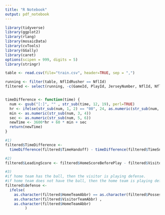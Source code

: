 ```yaml
---
title: "R Notebook"
output: pdf_notebook
---
```


```r
library(tidyverse)
library(ggplot2)
library(rlang)
library(mosaicData)
library(cvTools)
library(GGally)
library(caret)
options(scipen = 999, digits = 5)
library(stringr)
```

```r
table <- read.csv(file="train.csv", header=TRUE, sep = ",")
```

```r
running <- filter(table, NflIdRusher == NflId)
filtered <- select(running, -c(GameId, PlayId, JerseyNumber, NflId, NflIdRusher))


timeDifference <- function(time) {
  num <- gsub("[:]", "" , str_sub(time, 12, 19), perl=TRUE)
  hr <- ifelse(str_sub(num, 1, 2) == "00", 24, as.numeric(str_sub(num, 1, 2)))
  min <- as.numeric(str_sub(num, 3, 4))
  sec <- as.numeric(str_sub(num, 5, 6))
  newTime <- 3600*hr + 60 * min + sec
  return(newTime)
}

#1)
filtered$TimeDifference <- 
  timeDifference(filtered$TimeHandoff) - timeDifference(filtered$TimeSnap)

#2)
filtered$LeadingScore <- filtered$HomeScoreBeforePlay - filtered$VisitorScoreBeforePlay

#3)
#if home team has the ball, then the visitor is playing defense.
#if home team does not have the ball, then the home team is playing defense. 
filtered$defense <- 
  ifelse(
    as.character(filtered$HomeTeamAbbr) == as.character(filtered$PossessionTeam),
    as.character(filtered$VisitorTeamAbbr) , 
    as.character(filtered$HomeTeamAbbr) 
         )
```



